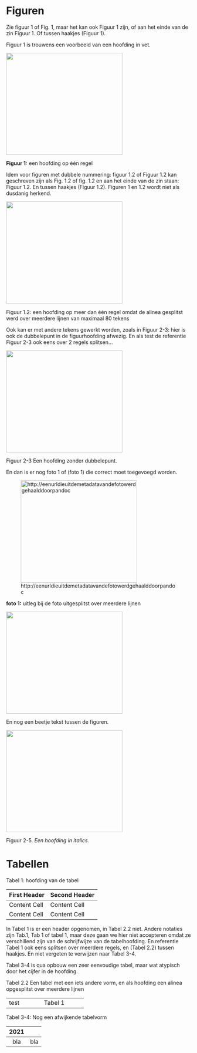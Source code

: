 # Figuren

Zie figuur 1 of Fig. 1, maar het kan ook Figuur 1 zijn, of aan het einde van de
zin Figuur 1.  Of tussen haakjes (Figuur 1).

Figuur 1 is trouwens een voorbeeld van een hoofding in vet.


![](./path/naar/image1.png){width="3.3in" height="2.9in"}

**Figuur 1:** een hoofding op één regel

Idem voor figuren met dubbele nummering: figuur 1.2 of Figuur 1.2 kan
geschreven zijn als Fig. 1.2 of fig. 1.2 en aan het einde van de zin staan:
Figuur 1.2.  En tussen haakjes (Figuur 1.2).  Figuren 1 en 1.2 wordt niet als
dusdanig herkend.


![](./path/naar/image2.png){width="3.3in" height="2.9in"}

Figuur 1.2: een hoofding op meer dan één regel omdat de alinea gesplitst
werd over meerdere lijnen van maximaal 80 tekens

Ook kan er met andere tekens gewerkt worden, zoals in Figuur 2-3: hier is ook
de dubbelepunt in de figuurhoofding afwezig.  En als test de referentie Figuur
2-3 ook eens over 2 regels splitsen...

![](./path/naar/image3.png){width="3.3in" height="2.9in"}

Figuur 2-3 Een hoofding zonder dubbelepunt.

En dan is er nog foto 1 of (foto 1) die correct moet toegevoegd worden.

  ![http://eenurldieuitdemetadatavandefotowerdgehaalddoorpandoc](./media/image1.jpg){width="3.3in" height="2.9in"}

**foto 1:** uitleg bij de foto
uitgesplitst over meerdere lijnen

![](./path/naar/fig/without/heading.png){width="3.3in" height="2.9in"}

En nog een beetje tekst tussen de figuren.

![](./path/naar/image4.png){width="3.3in" height="2.9in"}

Figuur 2-5. *Een hoofding in italics.*


# Tabellen


Tabel 1: hoofding van de tabel

First Header  | Second Header
  ----------- | -------------
Content Cell  | Content Cell
Content Cell  | Content Cell


In Tabel 1 is er een header opgenomen, in Tabel 2.2 niet. Andere notaties zijn
Tab.1, Tab 1 of tabel 1, maar deze gaan we hier niet accepteren omdat ze
verschillend zijn van de schrijfwijze van de tabelhoofding.  En referentie Tabel
1 ook eens splitsen over meerdere regels, en (Tabel 2.2) tussen haakjes. En
niet vergeten te verwijzen naar Tabel 3-4.

Tabel 3-4 is qua opbouw een zeer eenvoudige tabel, maar wat atypisch door het
cijfer in de hoofding.

Tabel 2.2 Een tabel met een iets andere vorm, en als hoofding een alinea
opgesplitst over meerdere lijnen

+-------------+---------------+
| test        | Tabel 1       |
+-------------+---------------+

Tabel 3-4: Nog een afwijkende tabelvorm

    2021  
  ------- ------
  bla     bla

